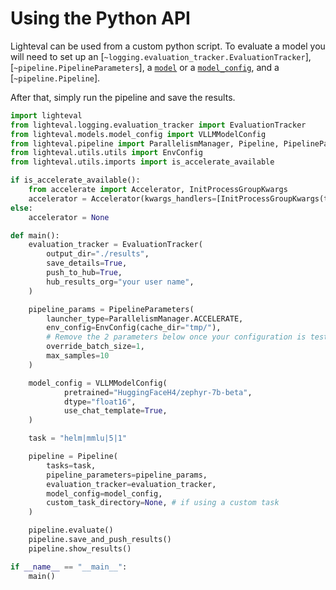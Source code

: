 # Using the Python API

Lighteval can be used from a custom python script. To evaluate a model you will need to set up an
[`~logging.evaluation_tracker.EvaluationTracker`], [`~pipeline.PipelineParameters`],
a [`model`](package_reference/models) or a [`model_config`](package_reference/model_config),
and a [`~pipeline.Pipeline`].

After that, simply run the pipeline and save the results.


```python
import lighteval
from lighteval.logging.evaluation_tracker import EvaluationTracker
from lighteval.models.model_config import VLLMModelConfig
from lighteval.pipeline import ParallelismManager, Pipeline, PipelineParameters
from lighteval.utils.utils import EnvConfig
from lighteval.utils.imports import is_accelerate_available

if is_accelerate_available():
    from accelerate import Accelerator, InitProcessGroupKwargs
    accelerator = Accelerator(kwargs_handlers=[InitProcessGroupKwargs(timeout=timedelta(seconds=3000))])
else:
    accelerator = None

def main():
    evaluation_tracker = EvaluationTracker(
        output_dir="./results",
        save_details=True,
        push_to_hub=True,
        hub_results_org="your user name",
    )

    pipeline_params = PipelineParameters(
        launcher_type=ParallelismManager.ACCELERATE,
        env_config=EnvConfig(cache_dir="tmp/"),
        # Remove the 2 parameters below once your configuration is tested
        override_batch_size=1,
        max_samples=10 
    )

    model_config = VLLMModelConfig(
            pretrained="HuggingFaceH4/zephyr-7b-beta",
            dtype="float16",
            use_chat_template=True,
    )

    task = "helm|mmlu|5|1"

    pipeline = Pipeline(
        tasks=task,
        pipeline_parameters=pipeline_params,
        evaluation_tracker=evaluation_tracker,
        model_config=model_config,
        custom_task_directory=None, # if using a custom task
    )

    pipeline.evaluate()
    pipeline.save_and_push_results()
    pipeline.show_results()

if __name__ == "__main__":
    main()
```
